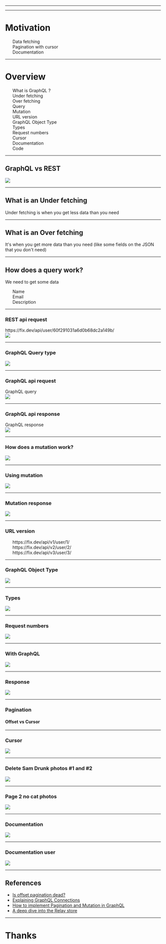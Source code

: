 


<Head>
  <title>GraphQL Vs REST</title>
</Head>

<Cover />

---

<Intro />

---

# Motivation

<ul>
    <div>Data fetching</div>
    <div>Pagination with cursor</div>
    <div>Documentation</div>
</ul>

---

# Overview

<ul>
    <div>What is GraphQL ?</div>
    <div>Under fetching</div>
    <div>Over fetching</div>
    <div>Query</div>
    <div>Mutation</div>
    <div>URL version</div>
    <div>GraphQL Object Type</div>
    <div>Types</div>
    <div>Request numbers</div>
    <div>Cursor</div>
    <div>Documentation</div>
    <div>Code</div>
</ul>

---

## GraphQL vs REST

<Img src="./img/graphql-vs-rest.jpeg" width={1000} />

---

## What is an Under fetching

Under fetching is when you get less data than you need

---

## What is an Over fetching

It's when you get more data than you need (like some fields on the JSON that you don't need)

---

## How does a query work?

<div>We need to get some data</div>

<ul>
    <div>Name</div>
    <div>Email</div>
    <div>Description</div>
</ul>

---

### REST api request

<div>https://fix.dev/api/user/60f291031a6d0b68dc2a149b/</div>
<Img src="./img/api-response.png" width={850} />

---

### GraphQL Query type

<Img src="./img/query-type.png" width={1000} />

---

### GraphQL api request

<div>GraphQL query</div>

<Img src="./img/graphql-request.png" width={1000} />

---

### GraphQL api response

<div>GraphQL response</div>

<Img src="./img/graphql-response.png" width={1000} />

---

### How does a mutation work?

<Img src="./img/mutation.png" width={800} />


---

### Using mutation

<Img src="./img/mutation-delete-user.png" width={1000} />


---
### Mutation response

<Img src="./img/mutation-response.png" width={1000} />


---

### URL version

<ul>
    <div>https://fix.dev/api/v1/user/1/</div>
    <div>https://fix.dev/api/v2/user/2/</div>
    <div>https://fix.dev/api/v3/user/3/</div>
</ul>

---

### GraphQL Object Type

<Img src="./img/graphql-objectType.png" width={750} />

---

### Types

<Img src="./img/fields.png" width={750} />

---

### Request numbers

<Img src="./img/api-response.png" width={750} />

---

### With GraphQL

<Img src="./img/organization.png" width={750} />

---

### Response

<Img src="./img/organization-response.png" width={750} />

---

### Pagination

#### Offset vs Cursor

---

### Cursor

<Img src="./img/cursor.png" width={750} />

---


### Delete Sam Drunk photos #1 and #2

<Img src="./img/book-pagination-1.png" width={750} />

---

### Page 2 no cat photos

<Img src="./img/book-pagination-2.png" width={750} />

---

### Documentation

<Img src="./img/documentation.png" width={400} />

---

### Documentation user

<Img src="./img/documentation-user.png" width={600} />

---


## References

- [Is offset pagination dead?](https://uxdesign.cc/why-facebook-says-cursor-pagination-is-the-greatest-d6b98d86b6c0)
- [Explaining GraphQL Connections](https://www.apollographql.com/blog/graphql/explaining-graphql-connections/)
- [How to implement Pagination and Mutation in GraphQL](https://buddy.works/tutorials/how-to-implement-pagination-and-mutation-in-graphql)
- [A deep dive into the Relay store](https://yashmahalwal.medium.com/a-deep-dive-into-the-relay-store-9388affd2c2b)

---

# Thanks